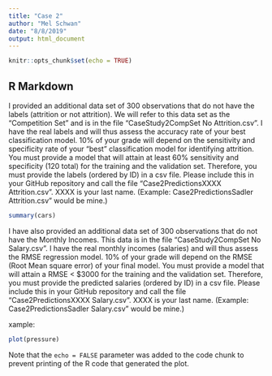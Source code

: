 ```yaml
---
title: "Case 2"
author: "Mel Schwan"
date: "8/8/2019"
output: html_document
---
```


```r
knitr::opts_chunk$set(echo = TRUE)
```

## R Markdown

I provided an additional data set of 300 observations that do not have the labels (attrition or not attrition).  We will refer to this data set as the “Competition Set” and is in the file “CaseStudy2CompSet No Attrition.csv”.  I have the real labels and will thus assess the accuracy rate of your best classification model. 10% of your grade will depend on the sensitivity and specificity rate of your “best” classification model for identifying attrition.  You must provide a model that will attain at least 60% sensitivity and specificity (120 total) for the training and the validation set.  Therefore, you must provide the labels (ordered by ID) in a csv file.  Please include this in your GitHub repository and call the file “Case2PredictionsXXXX Attrition.csv”.  XXXX is your last name.  (Example: Case2PredictionsSadler Attrition.csv” would be mine.)  

```r
summary(cars)
```

I have also provided an additional data set of 300 observations that do not have the Monthly Incomes.  This data is in the file “CaseStudy2CompSet No Salary.csv”.  I have the real monthly incomes (salaries) and will thus assess the RMSE regression model. 10% of your grade will depend on the RMSE (Root Mean square error) of your final model.  You must provide a model that will attain a RMSE < $3000 for the training and the validation set.  Therefore, you must provide the predicted salaries (ordered by ID) in a csv file.  Please include this in your GitHub repository and call the file “Case2PredictionsXXXX Salary.csv”.  XXXX is your last name.  (Example: Case2PredictionsSadler Salary.csv” would be mine.)  

xample:

```r
plot(pressure)
```

Note that the `echo = FALSE` parameter was added to the code chunk to prevent printing of the R code that generated the plot.
